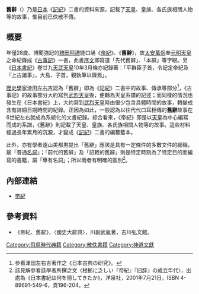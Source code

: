 '''舊辭'''（{{lang-ja|きゅうじ}}）乃是[[日本|日本]]《[[記紀|記紀]]》二書的資料來源，記載了[[天皇|天皇]]、皇族、各氏族相關人物等的故事，惟目前已佚散不傳。

== 概要 ==
年僅28歲、博聞強記的[[稗田阿禮|稗田阿禮]]能口誦《[[帝紀|帝紀]]》、《'''舊辭'''》，故[[太安萬侶|太安萬侶]]奉[[元明天皇|元明天皇]]之命紀錄成《[[古事記|古事記]]》一書，此書[[序|序文]]即寫道「先代舊辭」、「本辭」等字眼。另《[[日本書紀|日本書紀]]》卷廿九[[天武天皇|天武天皇]]10年3月條亦紀錄著：「平群臣子首，令記定帝紀及『上古諸事』，大島、子首，親執筆以錄焉」。

[[歷史學家|歷史學家]][[津田左右吉|津田左右吉]]認為「舊辭」即為《[[記紀|記紀]]》二書中的故事、傳承等部分<ref>參看津田左右吉著作之《日本古典の研究》。</ref>，《古事記》的故事部分大約寫到[[武烈天皇|武烈天皇]]後，便轉為天皇系譜的記述；而同樣的情況也發生在《日本書紀》上，大約寫到[[武烈天皇|武烈天皇]]時由很少包含具體時間的故事，轉變成含有詳細日期時間的紀錄。正因為如此，一般認為以往代代口耳相傳的'''舊辭'''故事在6世紀左右就成為系統化的文書紀錄。綜合看來，《帝紀》即是以[[天皇|天皇]]為中心編寫而成的系譜，《舊辭》則記載了天皇、皇族、各氏族相關人物等的故事。這些材料經過長年累月的沉澱，才變成《[[記紀|記紀]]》二書的編纂藍本。

此外，亦有學者遠山美都男提出「舊辭」應該是具有一定條件的多數文件的總稱，屬「普通[[名詞|名詞]]」；「前代的舊辭」及「詔敕的舊辭」則是特定時刻為了特定目的而編寫的書籍，屬「專有名詞」；所以兩者有明確的區別<ref>該見解參看該學者所撰之文〈根拠に乏しい『帝紀』『旧辞』の成立年代〉，出處為《日本書紀は何を隠してきたか》，洋泉社，2001年7月21日，ISBN 4-89691-549-6，頁196-204。</ref>。

== 內部連結 ==
* [[帝紀_(日本皇室家譜)|帝紀]]

== 參考資料 ==
* 《帝紀、舊辭》，〈國史大辭典〉，川副武胤著，吉川弘文館。 
{{reflist}}

[[Category:飛鳥時代典籍|Category:飛鳥時代典籍]]
[[Category:散佚書籍|Category:散佚書籍]]
[[Category:神道文獻|Category:神道文獻]]